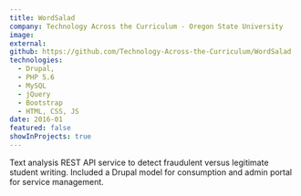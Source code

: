 ```yaml
---
title: WordSalad
company: Technology Across the Curriculum - Oregon State University
image:
external:
github: https://github.com/Technology-Across-the-Curriculum/WordSalad
technologies:
  - Drupal,
  - PHP 5.6
  - MySQL
  - jQuery
  - Bootstrap
  - HTML, CSS, JS
date: 2016-01
featured: false
showInProjects: true
---
```


Text analysis REST API service to detect fraudulent versus legitimate student writing. Included a Drupal model for consumption and admin portal for service management.
